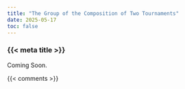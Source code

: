 ```yaml
---
title: "The Group of the Composition of Two Tournaments"
date: 2025-05-17
toc: false
---
```


### {{< meta title >}}

Coming Soon.



{{< comments >}}